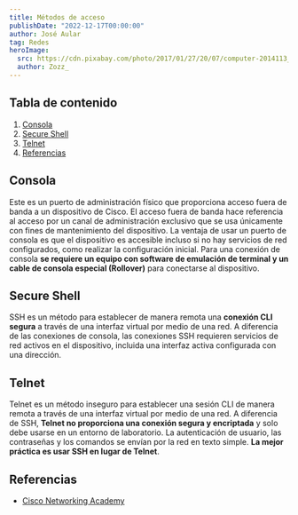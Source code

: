 ---
title: Métodos de acceso
publishDate: "2022-12-17T00:00:00"
author: José Aular
tag: Redes
heroImage:
  src: https://cdn.pixabay.com/photo/2017/01/27/20/07/computer-2014113_960_720.jpg
  author: Zozz_
---


## Tabla de contenido

1.  [Consola](/blog/metodos-acceso#consola)
2.  [Secure Shell](/blog/metodos-acceso#secure-shell)
3.  [Telnet](/blog/metodos-acceso#telnet)
4.  [Referencias](/blog/metodos-acceso#referencias)

## Consola

Este es un puerto de administración físico que proporciona acceso fuera de banda a un dispositivo de Cisco. El acceso fuera de banda hace referencia al acceso por un canal de administración exclusivo que se usa únicamente con fines de mantenimiento del dispositivo. La ventaja de usar un puerto de consola es que el dispositivo es accesible incluso si no hay servicios de red configurados, como realizar la configuración inicial. Para una conexión de consola **se requiere un equipo con software de emulación de terminal y un cable de consola especial (Rollover)** para conectarse al dispositivo.

## Secure Shell

SSH es un método para establecer de manera remota una **conexión CLI segura** a través de una interfaz virtual por medio de una red. A diferencia de las conexiones de consola, las conexiones SSH requieren servicios de red activos en el dispositivo, incluida una interfaz activa configurada con una dirección.

## Telnet

Telnet es un método inseguro para establecer una sesión CLI de manera remota a través de una interfaz virtual por medio de una red. A diferencia de SSH, **Telnet no proporciona una conexión segura y encriptada** y solo debe usarse en un entorno de laboratorio. La autenticación de usuario, las contraseñas y los comandos se envían por la red en texto simple. **La mejor práctica es usar SSH en lugar de Telnet**.

## Referencias

- [Cisco Networking Academy](https://www.netacad.com/)

